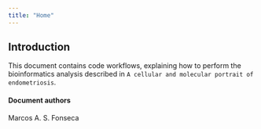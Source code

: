 ```yaml
---
title: "Home"
---
```


## Introduction
This document contains code workflows, explaining how to perform the bioinformatics analysis described in  `A cellular and molecular portrait of endometriosis`.


#### Document authors
Marcos A. S. Fonseca
